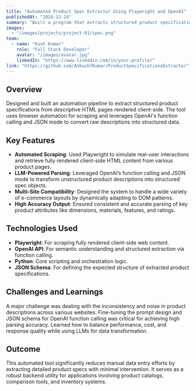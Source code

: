 ---
title: "Automated Product Spec Extractor Using Playwright and OpenAI"
publishedAt: "2024-12-24"
summary: "Built a program that extracts structured product specifications from descriptive client-side HTML pages using browser automation and LLM-based parsing."
images:
  - "/images/projects/project-01/spec.png"
team:
  - name: "Kush Kumar"
    role: "Full Stack Developer"
    avatar: "/images/avatar.jpg"
    linkedIn: "https://www.linkedin.com/in/your-profile/"
link: "https://github.com/Ankush7Kumar/ProductSpecificationsExtractor"
---

## Overview

Designed and built an automation pipeline to extract structured product specifications from descriptive HTML pages rendered client-side. The tool uses browser automation for scraping and leverages OpenAI's function calling and JSON mode to convert raw descriptions into structured data.

## Key Features 

- **Automated Scraping**: Used Playwright to simulate real-user interactions and retrieve fully rendered client-side HTML content from various product pages.
- **LLM-Powered Parsing**: Leveraged OpenAI’s function calling and JSON mode to transform unstructured product descriptions into structured spec objects.
- **Multi-Site Compatibility**: Designed the system to handle a wide variety of e-commerce layouts by dynamically adapting to DOM patterns.
- **High Accuracy Output**: Ensured consistent and accurate parsing of key product attributes like dimensions, materials, features, and ratings.

## Technologies Used

- **Playwright**: For scraping fully rendered client-side web content.
- **OpenAI API**: For semantic understanding and structured extraction via function calling.
- **Python**: Core scripting and orchestration logic.
- **JSON Schema**: For defining the expected structure of extracted product specifications.

## Challenges and Learnings

A major challenge was dealing with the inconsistency and noise in product descriptions across various websites. Fine-tuning the prompt design and JSON schema for OpenAI function calling was critical for achieving high parsing accuracy. Learned how to balance performance, cost, and response quality while using LLMs for data transformation.

## Outcome

This automated tool significantly reduces manual data entry efforts by extracting detailed product specs with minimal intervention. It serves as a robust backend utility for applications involving product catalogs, comparison tools, and inventory systems.
```
